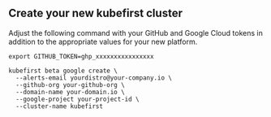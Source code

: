 
## Create your new kubefirst cluster

Adjust the following command with your GitHub and Google Cloud tokens in addition to the appropriate values for your new platform.

```shell
export GITHUB_TOKEN=ghp_xxxxxxxxxxxxxxxx

kubefirst beta google create \
  --alerts-email yourdistro@your-company.io \
  --github-org your-github-org \
  --domain-name your-domain.io \
  --google-project your-project-id \
  --cluster-name kubefirst
```

<CloudflareDNS />
